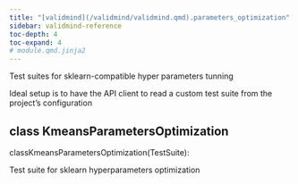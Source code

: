 ```yaml
---
title: "[validmind](/validmind/validmind.qmd).parameters_optimization"
sidebar: validmind-reference
toc-depth: 4
toc-expand: 4
# module.qmd.jinja2
---
```


<!-- docstring.jinja2 -->

Test suites for sklearn-compatible hyper parameters tunning

Ideal setup is to have the API client to read a custom test suite from the project's configuration

<!-- class.qmd.jinja2 -->

## [class]{.muted} KmeansParametersOptimization

<!-- signatures.jinja2 -->

::: {.signature}

<span class="kw">class</span><span class="name">KmeansParametersOptimization</span>(<span class="base">TestSuite</span>):

:::

<!-- docstring.jinja2 -->

Test suite for sklearn hyperparameters optimization
